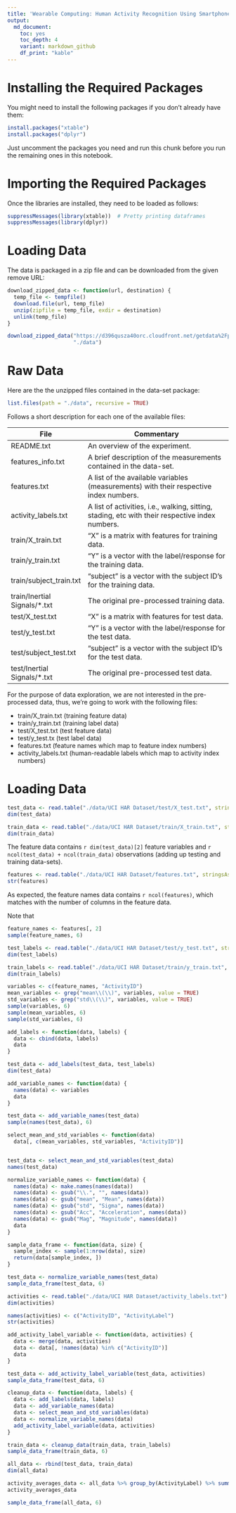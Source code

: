 ```yaml
---
title: 'Wearable Computing: Human Activity Recognition Using Smartphones'
output:
  md_document:
    toc: yes
    toc_depth: 4
    variant: markdown_github
    df_print: "kable"
---
```


# Installing the Required Packages

You might need to install the following packages if you don't already have them:

```r
install.packages("xtable")
install.packages("dplyr")
```

Just uncomment the packages you need and run this chunk before you run the remaining ones in this notebook.

# Importing the Required Packages

Once the libraries are installed, they need to be loaded as follows:

```r
suppressMessages(library(xtable))  # Pretty printing dataframes
suppressMessages(library(dplyr))
```

# Loading Data

The data is packaged in a zip file and can be downloaded from the given remove URL:

```r
download_zipped_data <- function(url, destination) {
  temp_file <- tempfile()
  download.file(url, temp_file)
  unzip(zipfile = temp_file, exdir = destination)
  unlink(temp_file)
}

download_zipped_data("https://d396qusza40orc.cloudfront.net/getdata%2Fprojectfiles%2FUCI%20HAR%20Dataset.zip",
                     "./data")
```

# Raw Data

Here are the the unzipped files contained in the data-set package:

```r
list.files(path = "./data", recursive = TRUE)
```

Follows a short description for each one of the available files:

|File                        |Commentary                                                                                     |
|----------------------------|-----------------------------------------------------------------------------------------------|
|README.txt                  |An overview of the experiment.                                                                 |
|features_info.txt           |A brief description of the measurements contained in the data-set.                             |    
|features.txt                |A list of the available variables (measurements) with their respective index numbers.          |
|activity_labels.txt         |A list of activities, i.e., walking, sitting, stading, etc with their respective index numbers.|
|train/X_train.txt           |"X" is a matrix with features for training data.                                               |
|train/y_train.txt           |"Y" is a vector with the label/response for the training data.                                 |
|train/subject_train.txt     |"subject" is a vector with the subject ID's for the training data.                             |
|train/Inertial Signals/*.txt|The original pre-processed training data.                                                      |
|test/X_test.txt             |"X" is a matrix with features for test data.                                                   |
|test/y_test.txt             |"Y" is a vector with the label/response for the test data.                                     |
|test/subject_test.txt       |"subject" is a vector with the subject ID's for the test data.                                 |
|test/Inertial Signals/*.txt |The original pre-processed test data.                                                          |

For the purpose of data exploration, we are not interested in the pre-processed data, thus, we're going to work with the following files:

* train/X_train.txt (training feature data)
* train/y_train.txt (training label data)
* test/X_test.txt (test feature data)
* test/y_test.tx (test label data)
* features.txt (feature names which map to feature index numbers)
* activity_labels.txt (human-readable labels which map to activity index numbers)

# Loading Data

```r
test_data <- read.table("./data/UCI HAR Dataset/test/X_test.txt", stringsAsFactors = FALSE)
dim(test_data)
```

```r
train_data <- read.table("./data/UCI HAR Dataset/train/X_train.txt", stringsAsFactors = FALSE)
dim(train_data)
```

The feature data contains `r dim(test_data)[2]` feature variables and `r ncol(test_data) + ncol(train_data)` observations (adding up testing and training data-sets).

```r
features <- read.table("./data/UCI HAR Dataset/features.txt", stringsAsFactors = FALSE)
str(features)
```

As expected, the feature names data contains `r ncol(features)`, which matches with the number of columns in the feature data.

Note that 

```r
feature_names <- features[, 2]
sample(feature_names, 6)
```


```r
test_labels <- read.table("./data/UCI HAR Dataset/test/y_test.txt", stringsAsFactors = FALSE)
dim(test_labels)
```

```r
train_labels <- read.table("./data/UCI HAR Dataset/train/y_train.txt", stringsAsFactors = FALSE)
dim(train_labels)
```

```r
variables <- c(feature_names, "ActivityID")
mean_variables <- grep("mean\\(\\)", variables, value = TRUE)
std_variables <- grep("std\\(\\)", variables, value = TRUE)
sample(variables, 6)
sample(mean_variables, 6)
sample(std_variables, 6)
```

```r
add_labels <- function(data, labels) {
  data <- cbind(data, labels)
  data
}

test_data <- add_labels(test_data, test_labels)
dim(test_data)
```


```r
add_variable_names <- function(data) {
  names(data) <- variables
  data
}

test_data <- add_variable_names(test_data)
sample(names(test_data), 6)
```

```r
select_mean_and_std_variables <- function(data)
  data[, c(mean_variables, std_variables, "ActivityID")]


test_data <- select_mean_and_std_variables(test_data)
names(test_data)
```

```r
normalize_variable_names <- function(data) {
  names(data) <- make.names(names(data))
  names(data) <- gsub("\\.", "", names(data))
  names(data) <- gsub("mean", "Mean", names(data))
  names(data) <- gsub("std", "Sigma", names(data))
  names(data) <- gsub("Acc", "Acceleration", names(data))
  names(data) <- gsub("Mag", "Magnitude", names(data))
  data
}

sample_data_frame <- function(data, size) {
  sample_index <- sample(1:nrow(data), size)
  return(data[sample_index, ])
}

test_data <- normalize_variable_names(test_data)
sample_data_frame(test_data, 6)
```

```r
activities <- read.table("./data/UCI HAR Dataset/activity_labels.txt")
dim(activities)
```

```r
names(activities) <- c("ActivityID", "ActivityLabel")
str(activities)
```
```r
add_activity_label_variable <- function(data, activities) {
  data <- merge(data, activities)
  data <- data[, !names(data) %in% c("ActivityID")]
  data
}

test_data <- add_activity_label_variable(test_data, activities)
sample_data_frame(test_data, 6)
```

```r
cleanup_data <- function(data, labels) {
  data <- add_labels(data, labels)
  data <- add_variable_names(data)
  data <- select_mean_and_std_variables(data)
  data <- normalize_variable_names(data)
  add_activity_label_variable(data, activities)
}

train_data <- cleanup_data(train_data, train_labels)
sample_data_frame(train_data, 6)
```

```r
all_data <- rbind(test_data, train_data)
dim(all_data)
```


```r
activity_averages_data <- all_data %>% group_by(ActivityLabel) %>% summarise_each(funs(mean))
activity_averages_data
```

```r
sample_data_frame(all_data, 6)
```

